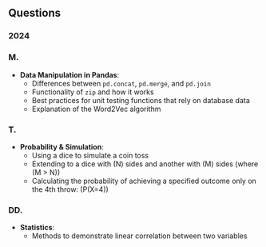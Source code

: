 ## Questions

### 2024 {-}

### M.
- **Data Manipulation in Pandas**:
     - Differences between `pd.concat`, `pd.merge`, and `pd.join`
     - Functionality of `zip` and how it works
     - Best practices for unit testing functions that rely on database data
     - Explanation of the Word2Vec algorithm

### T.
- **Probability & Simulation**:
    - Using a dice to simulate a coin toss
    - Extending to a dice with \(N\) sides and another with \(M\) sides (where \(M > N\))
    - Calculating the probability of achieving a specified outcome only on the 4th throw: \(P(X=4)\)

### DD.
- **Statistics**:
    - Methods to demonstrate linear correlation between two variables
